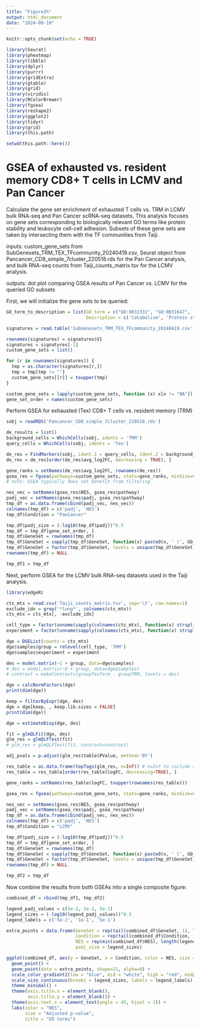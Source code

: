 ```yaml
---
title: "Figure2h"
output: html_document
date: "2024-09-19"
---
```


```r
knitr::opts_chunk$set(echo = TRUE)
```

```r
library(Seurat)
library(pheatmap)
library(tibble)
library(dplyr)
library(purrr)
library(gridExtra)
library(gtable)
library(grid)
library(viridis)
library(RColorBrewer)
library(fgsea)
library(reshape2)
library(ggplot2)
library(tidyr)
library(grid)
library(this.path)

setwd(this.path::here())
```

# GSEA of exhausted vs. resident memory CD8+ T cells in LCMV and Pan Cancer

Calculate the gene set enrichment of exhausted T cells vs. TRM in LCMV bulk RNA-seq and Pan Cancer scRNA-seq datasets. This analysis focuses on gene sets corresponding to biologically relevant GO terms like protein stability and leukocyte cell-cell adhesion. Subsets of these gene sets are taken by intersecting them with the TF communities from Taiji.

inputs: custom_gene_sets from SubGenesets_TRM_TEX_TFcommunity_20240419.csv, Seurat object from Pancancer_CD8_simple_7cluster_220518.rds for the Pan Cancer analysis, and bulk RNA-seq counts from Taiji_counts_matrix.tsv for the LCMV analysis.

outputs: dot plot comparing GSEA results of Pan Cancer vs. LCMV for the queried GO subsets

First, we will initialize the gene sets to be queried:

```r
GO_term_to_description = list(GO_term = c("GO:0031331",	"GO:0031647",	"GO:1903052",	"GO:0043161",	"GO:0061919",	"GO:0097193",	"GO:0032623",	"GO:0032743",	"GO:0032663",	"GO:0071559",	"GO:0007015",	"GO:2000112",	"GO:0043087",	"GO:0007159"),
                              Description = c('Catabolism', 'Protein stability', 'Proteolysis', 'UPS', 'Autophagy', 'Intrinsic apoptosis', 'IL-2 production', 'Pos. reg. of IL-2 production', 'Reg. of IL-2 production', 'TGF-Beta', 'Actin', 'Reg. of cellular macromolecule biosynthetic process', 'Reg. of GTPase activity', 'Leukocyte cell-cell adhesion'))

signatures = read.table('SubGenesets_TRM_TEX_TFcommunity_20240419.csv', header=FALSE, sep=',')

rownames(signatures) = signatures$V1
signatures = signatures[-1]
custom_gene_sets = list()

for (r in rownames(signatures)) {
  tmp = as.character(signatures[r,])
  tmp = tmp[tmp != ""]
  custom_gene_sets[[r]] = toupper(tmp)
}

custom_gene_sets = lapply(custom_gene_sets, function (x) x[x != "NA"])
gene_set_order = names(custom_gene_sets)
```

Perform GSEA for exhausted (Tex) CD8+ T cells vs. resident memory (TRM)

```r
sobj = readRDS('Pancancer_CD8_simple_7cluster_220518.rds')

de_results = list()
background_cells = WhichCells(sobj, idents = 'TRM')
query_cells = WhichCells(sobj, idents = 'Tex')

de_res = FindMarkers(sobj, ident.1 = query_cells, ident.2 = background_cells, min.pct = 0.1, assay = 'RNA', slot = 'data')
de_res = de_res[order(de_res$avg_log2FC, decreasing = TRUE), ]

gene_ranks = setNames(de_res$avg_log2FC, rownames(de_res))
gsea_res = fgsea(pathways=custom_gene_sets, stats=gene_ranks, minSize=0, maxSize=5000)
# note: GSEA typically does not benefit from filtering

nes_vec = setNames(gsea_res$NES, gsea_res$pathway)
padj_vec = setNames(gsea_res$padj, gsea_res$pathway)
tmp_df = as.data.frame(cbind(padj_vec, nes_vec))
colnames(tmp_df) = c('padj', 'NES')
tmp_df$Condition = "PanCancer"

tmp_df$padj_size = (-log10(tmp_df$padj))^0.5
tmp_df = tmp_df[gene_set_order, ]
tmp_df$GeneSet = rownames(tmp_df)
tmp_df$GeneSet = sapply(tmp_df$GeneSet, function(x) paste0(x, ' (', GO_term_to_description$Description[GO_term_to_description$GO_term == x], ')'))
tmp_df$GeneSet = factor(tmp_df$GeneSet, levels = unique(tmp_df$GeneSet))
rownames(tmp_df) = NULL

tmp_df1 = tmp_df
```

Next, perform GSEA for the LCMV bulk RNA-seq datasets used in the Taiji analysis.

```r
library(edgeR)

cts_mtx = read.csv('Taiji_counts_matrix.tsv', sep='\t', row.names=1)
exclude_idx = grep('*lung*', colnames(cts_mtx))
cts_mtx = cts_mtx[, -exclude_idx]

cell_type = factor(unname(sapply(colnames(cts_mtx), function(x) strsplit(x, '_')[[1]][[1]])))
experiment = factor(unname(sapply(colnames(cts_mtx), function(x) strsplit(x, '_')[[1]][[2]])))

dge = DGEList(counts = cts_mtx)
dge$samples$group = relevel(cell_type, 'TRM')
dge$samples$experiment = experiment

des = model.matrix(~1 + group, data=dge$samples)
# des = model.matrix(~0 + group, data=dge$samples)
# contrast = makeContrasts(groupTexTerm - groupTRM, levels = des)

dge = calcNormFactors(dge)
print(dim(dge))

keep = filterByExpr(dge, des)
dge = dge[keep, , keep.lib.sizes = FALSE]
print(dim(dge))

dge = estimateDisp(dge, des)

fit = glmQLFit(dge, des)
glm_res = glmQLFTest(fit)
# glm_res = glmQLFTest(fit, contrast=contrast)

adj_pvals = p.adjust(glm_res$table$PValue, method='BY')

res_table = as.data.frame(topTags(glm_res, n=Inf)) # n=Inf to include all genes
res_table = res_table[order(res_table$logFC, decreasing=TRUE), ]

gene_ranks = setNames(res_table$logFC, toupper(rownames(res_table)))

gsea_res = fgsea(pathways=custom_gene_sets, stats=gene_ranks, minSize=0, maxSize=5000)

nes_vec = setNames(gsea_res$NES, gsea_res$pathway)
padj_vec = setNames(gsea_res$padj, gsea_res$pathway)
tmp_df = as.data.frame(cbind(padj_vec, nes_vec))
colnames(tmp_df) = c('padj', 'NES')
tmp_df$Condition = "LCMV"

tmp_df$padj_size = (-log10(tmp_df$padj))^0.5
tmp_df = tmp_df[gene_set_order, ]
tmp_df$GeneSet = rownames(tmp_df)
tmp_df$GeneSet = sapply(tmp_df$GeneSet, function(x) paste0(x, ' (', GO_term_to_description$Description[GO_term_to_description$GO_term == x], ')'))
tmp_df$GeneSet = factor(tmp_df$GeneSet, levels = unique(tmp_df$GeneSet))
rownames(tmp_df) = NULL

tmp_df2 = tmp_df
```

Now combine the results from both GSEAs into a single composite figure:

```r
combined_df = rbind(tmp_df1, tmp_df2)

legend_padj_values = c(5e-2, 1e-1, 5e-1)
legend_sizes = (-log10(legend_padj_values))^0.5
legend_labels = c('5e-2', '1e-1', '5e-1')

extra_points = data.frame(GeneSet = rep(tail(combined_df$GeneSet, 1), length(legend_sizes)),
                          Condition = rep(tail(combined_df$Condition, 1), length(legend_sizes)),
                          NES = rep(min(combined_df$NES), length(legend_sizes)),  # Use a consistent value for NES
                          padj_size = legend_sizes)

```

```r
ggplot(combined_df, aes(y = GeneSet, x = Condition, color = NES, size = padj_size)) +
  geom_point() +
  geom_point(data = extra_points, shape=21, alpha=0) + 
  scale_color_gradient2(low = "blue", mid = "white", high = "red", midpoint = 0) +
  scale_size_continuous(breaks = legend_sizes, labels = legend_labels) + 
  theme_minimal() +
  theme(axis.title.x = element_blank(),
        axis.title.y = element_blank()) +
  theme(axis.text.x = element_text(angle = 45, hjust = 1)) +
  labs(color = "NES",
       size = "Adjusted p-value",
       title = "GO terms")
```
